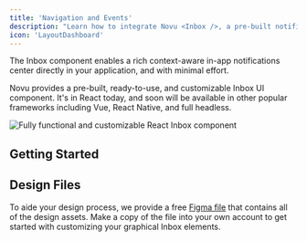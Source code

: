 ```yaml
---
title: 'Navigation and Events'
description: "Learn how to integrate Novu <Inbox />, a pre-built notification center component for real-time in-app notifications in your application."
icon: 'LayoutDashboard'
---
```



The Inbox component enables a rich context-aware in-app notifications center directly in your application, and with minimal effort.

Novu provides a pre-built, ready-to-use, and customizable Inbox UI component. It's in React today, and soon will be available in other popular frameworks including Vue, React Native, and full headless.

<img src="/images/inbox/overview@2x.png" alt="Fully functional and customizable React Inbox component" />

## Getting Started

<Cards>
  <Card
    title="Next.js"
    href="/platform/quickstart/nextjs"
    description="Get started with our pre-built UI component in Next.js"
  />
  <Card
    title="React"
    href="/platform/quickstart/react"
    description="Get started with our pre-built UI component in React"
  />
  <Card
    title="Remix"
    href="/platform/quickstart/remix"
    description="Get started with our pre-built UI component in Remix"
  />
</Cards>

## Design Files

To aide your design process, we provide a free [Figma file](https://www.figma.com/community/file/1425407348374863860) that contains all of the design assets. Make a copy of the file into your own account to get started with customizing your graphical Inbox elements.
